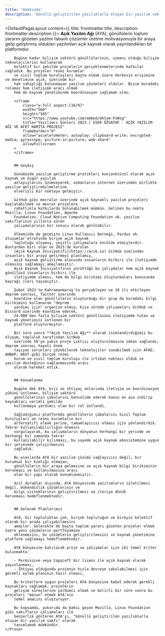 ```yaml
---
title: 'Hakkında'
description: 'Gönüllü geliştirilen yazılımlarla oluşan bir yazılım vakfı'
---
```


<DefaultPageLayout content={{ title: frontmatter.title, description: frontmatter.description }}>
    <Prose>
        **Açık Yazılım Ağı** (AYA), gönüllülerin toplum yararını gözeten yazılım tabanlı çözümler üretme
        motivasyonuyla bir araya gelip geliştirmiş oldukları yazılımları açık kaynak olarak yayınlandıkları
        bir platformdur.

        Bugüne kadar bilişim sektörü gönüllülerinin, uzmanı olduğu bilişim teknolojilerini kullanarak
        kolektif bir şekilde projelerin gerçeklenmelerinde katkılar sağladık. Bu projeler resmi kurumlar
        ve sivil toplum kuruluşları başta olmak üzere herkesin erişimine ve denetimine açık, üzerinde bir
        hak sahipliği bulunmayan yazılım çözümleri oldular. Bizim buradaki rolümüz hem iletişime aracı olmak
        hem de kaynak yönetiminde koordinasyon sağlamak oldu.

        <iframe
            class="w-full aspect-[16/9]"
            width="560"
            height="505"
            src="https://www.youtube.com/embed/mktym-FxWvg"
            title="Yazılımcı Günleri 2023 | ESER ÖZVATAF - AÇIK YAZILIM AĞI VE AFET HARİTA PROJESİ"
            frameborder="0"
            allow="accelerometer; autoplay; clipboard-write; encrypted-media; gyroscope; picture-in-picture; web-share"
            allowfullscreen
        >
        </iframe>


        ## Geçmiş

        Günümüzde yazılım geliştirme pratikleri konjonktürel olarak açık kaynak ve özgür yazılım
        anlayışlarını özümseyerek, uzmanların internet üzerinden birlikte yazılım geliştirebilmelerine
        elverişli bir noktaya gelmiştir.
        
        GitHub gibi mecralar üzerinde açık kaynaklı yazılım projeleri başlatabilmek ve mevcut projelere
        rahatlıkla katkılarda bulunabilmek mümkün. Gelinen bu nokta Mozilla, Linux Foundation, Apache
        Foundation, Cloud Native Computing Foundation vb. yazılım vakıflarının yıllarca süren
        çalışmalarının bir sonucu olarak görülebilir.

        Ülkemizde de geçmişte Linux Kullanıcı Derneği, Pardus vb. oluşumlar etrafında birçok açık kaynak
        topluluğu oluşmuş, çeşitli çalışmalara öncülük etmişlerdir. Bunlardan biri olan ve 2015'de kurulan
        [Açık Kaynak İnisiyatifi](https://acik.io) GitHub üzerinden insanları bir araya getirmeyi planlamış,
        açık kaynak geliştirme alanında insanların birbiri ile iletişimde olmasını sağlamayı amaçlamıştır.
        Açık Kaynak İnisiyatifinin yürüttüğü bu çalışmalar hem açık kaynak gönüllüsü insanların birbiri ile
        iletişımde olması, hem de bilgi birikimi oluşturmaları konusunda bayrağı ileri taşımıştır.

        Şubat 2023'te Kahramanmaraş'ta gerçekleşen ve 10 ili etkileyen deprem sonrası, Twitter üzerinde
        koordine olan gönüllülerin oluşturduğu bir grup da buradaki bilgi birikimini kullanarak "deprem
        yardımı için" organize olmuş; kısa sürede çalışmaları GitHub ve Discord üzerinde koordine ederek,
        24.000'den fazla bilişim sektörü gönüllüsünü iletişimde tutan ve kaynak yönetimini üstlenen bir
        platform oluşturmuştur.

        Bir süre sonra **Açık Yazılım Ağı** olarak isimlendirdiğimiz bu oluşum, topluluk tarafından GitHub
        üzerinde 50'ye yakın proje çıktısı oluşturulmasına imkan sağlandı; deprem sonrası hayati önem
        taşıyan sorunları çözebilecek teknolojiler sunabilmek için AFAD, AHBAP, AKUT gibi birçok resmi
        kurum ve sivil toplum kuruluşu ile irtibat noktası olduk ve yazılım desteğinin sağlanmasında aracı
        olarak hareket ettik.


        ## Konumlanma

        Bugüne dek AYA, kriz ve ihtiyaç anlarında iletişim ve koordinasyon yükünü üstlenen, bilişim sektörü
        gönüllülerinin çabalarını konsolide ederek kaosu en aza indirip kaynakları verimli şekilde
        kullanmaya yardımcı olan bir rol üstlendi.

        Sağladığımız platformda gönüllülerin çabalarını Sivil Toplum Kuruluşları ve resmi kurumların bir
        alternatifi olmak yerine, tamamlayıcısı olması için yönlendirdik. Tekrar kullanılabilirliğin önemini
        vurgulayarak, bu çalışmaların dünyanın herhangi bir yerinde ve herhangi bir zamanda tekrar
        kullanılabilir kılınması, bu sayede açık kaynak ekosistemine uygun bir çerçevede çalışılmasını
        sağladık.

        Bu esaslarda AYA bir yazılım çözümü sağlayıcısı değil; bir kurumsal bir kimliği olmayan,
        gönüllülerin bir araya gelmesine ve açık kaynak bilgi birikiminin korunması ve kullanılmasına aracı
        olan bir yapı olarak konumlanmıştır.
        
        Acil durumlar dışında, AYA bünyesinde yazılımların işletilmesi değil, mühendislik çözümlerinin ve
        bilgi sistemlerinin geliştirilmesi ve ileriye dönük korunması hedeflenmektedir.


        ## Gelecek Planlarımız

        AYA, bir topluluktan çok, birçok topluluğun ve bireyin kolektif olarak bir arada çalışabilmesini
        amaçlar. Gelecekte de başta toplum yararı gözeten projeler olmak üzere yeni çözümlerin portföyümüze
        eklenmesini, bu çözümlerin geliştirilmesini ve kaynak yönetimine platform sağlamayı hedeflemektedir.

        AYA bünyesine katılacak proje ve çalışmalar için iki temel kriter bulunmakta:

        - Permissive veya CopyLeft bir lisans ile açık kaynak olarak yayınlanması,
        - İhtiyaç olduğunda projenin hızla devreye sokulabilmesi için gerekli eylem planının hazır olması,

        Bu kriterlere uygun projeleri AYA bünyesine kabul ederek gerekli kaynakları sağlamak, projelerin
        gelişim süreçlerine yardımcı olmak ve belirli bir süre sonra bu projeleri "mezun" etmek AYA'nın
        temel amacını oluşturuyor.

        Bu kapsamda, yukarıda da bahsi geçen Mozilla, Linux Foundation gibi vakıfların çalışmaları ile
        benzerlik gösteren AYA'yı, "Gönüllü geliştirilen yazılımlarla oluşan bir yazılım vakfı" olarak
        tanımlamak mümkündür.
    </Prose>
</DefaultPageLayout>
